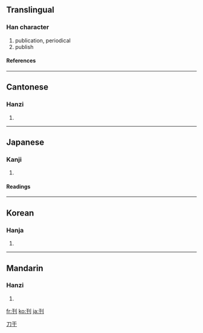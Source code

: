 {{see|栞}}

==Translingual==
===Han character===
{{Han char|rn=18|rad=刀|as=03|sn=5|four=1240<sub>0</sub>|canj=一十中弓 (MJLN)}}
# publication, periodical
# publish
====References====
{{Han ref|kx=0136.160|dkj=01865|dj=0307.120|hdz=10323.140|uh=520A|ud=21002|bh=A55A|bd=42330}}
----
==Cantonese==
===Hanzi===
{{yue-hanzi|jyut=|y=hon1, hon2}}
# {{defn|Cantonese}}
----
==Japanese==
===Kanji===
{{ja-kanji|grade=5|rs=刀03}}
# {{defn|Japanese}}
====Readings====
{{ja-readings|on=[[かん]] (kan)|kun=[[けずる]] (kezuru), [[きざむ]] (kizamu)}}
----
==Korean==
===Hanja===
{{ko-hanja|hangeul=간|rv=gan|mr=kan}}
# {{defn|Korean}}


[[Category:CJKV simplified characters which already existed as traditional characters|刀干]]
----
==Mandarin==
===Hanzi===
{{cmn-hanzi|pin=[[kān]] ([[kan1]])|wg=k'an<sup>1</sup>}}
# {{defn|Mandarin}}

[[fr:刊]]
[[ko:刊]]
[[ja:刊]]
